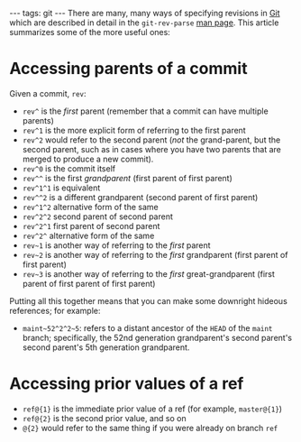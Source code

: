 ---
tags: git
---
There are many, many ways of specifying revisions in [[Git]] which are described in detail in the <tt>git-rev-parse</tt> [http://www.kernel.org/pub/software/scm/git/docs/git-rev-parse.html man page]. This article summarizes some of the more useful ones:

= Accessing parents of a commit =

Given a commit, <tt>rev</tt>:

* <tt>rev^</tt> is the ''first'' parent (remember that a commit can have multiple parents)
* <tt>rev^1</tt> is the more explicit form of referring to the first parent
* <tt>rev^2</tt> would refer to the second parent (''not'' the grand-parent, but the second parent, such as in cases where you have two parents that are merged to produce a new commit).
* <tt>rev^0</tt> is the commit itself
* <tt>rev^^</tt> is the first ''grandparent'' (first parent of first parent)
* <tt>rev^1^1</tt> is equivalent
* <tt>rev^^2</tt> is a different grandparent (second parent of first parent)
* <tt>rev^1^2</tt> alternative form of the same
* <tt>rev^2^2</tt> second parent of second parent
* <tt>rev^2^1</tt> first parent of second parent
* <tt>rev^2^</tt> alternative form of the same
* <tt>rev~1</tt> is another way of referring to the ''first'' parent
* <tt>rev~2</tt> is another way of referring to the ''first'' grandparent (first parent of first parent)
* <tt>rev~3</tt> is another way of referring to the ''first'' great-grandparent (first parent of first parent of first parent)

Putting all this together means that you can make some downright hideous references; for example:

* <tt>maint~52^2^2~5</tt>: refers to a distant ancestor of the <tt>HEAD</tt> of the <tt>maint</tt> branch; specifically, the 52nd generation grandparent's second parent's second parent's 5th generation grandparent.

= Accessing prior values of a ref =

* <tt>ref@{1}</tt> is the immediate prior value of a ref (for example, <tt>master@{1}</tt>)
* <tt>ref@{2}</tt> is the second prior value, and so on
* <tt>@{2}</tt> would refer to the same thing if you were already on branch <tt>ref</tt>
